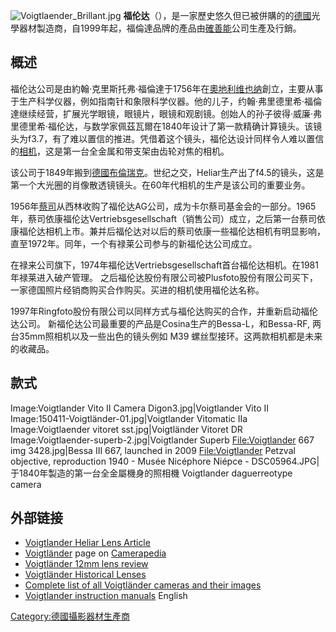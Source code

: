 [[Image:Voigtlaender_Brillant.jpg|thumb]]
'''福伦达'''（{{lang-de|Voigtländer}}），是一家歷史悠久但已被併購的的[[德國|德國]]光學器材製造商，自1999年起，福倫達品牌的產品由[[確善能|確善能]]公司生產及行銷。

== 概述 ==
福伦达公司是由約翰·克里斯托弗·福倫達于1756年在[[奧地利|奧地利]][[维也纳|维也纳]]創立，主要从事于生产科学仪器，例如指南针和象限科学仪器。他的儿子，约翰·弗里德里希·福倫達继续经营，扩展光学眼镜，眼镜片，眼镜和观剧镜。创始人的孙子彼得·威廉·弗里德里希·福伦达，与数学家佩茲瓦爾在1840年设计了第一款精确计算镜头。该镜头为f3.7，有了难以置信的推进。凭借着这个镜头，福伦达设计同样令人难以置信的[[相机|相机]]，这是第一台全金属和带支架由齿轮对焦的相机。

该公司于1849年搬到[[德國|德國]][[布倫瑞克|布倫瑞克]]。世纪之交，Heliar生产出了f4.5的镜头，这是第一个大光圈的肖像散透镜镜头。在60年代相机的生产是该公司的重要业务。
 
1956年[[蔡司|蔡司]]从西林收购了福伦达AG公司，成为卡尔蔡司基金会的一部分。1965年，蔡司依康福伦达Vertriebsgesellschaft（销售公司）成立，之后第一台蔡司依康福伦达相机上市。兼并后福伦达对以后的蔡司依康一些福伦达相机有明显影响，直至1972年。同年，一个有禄莱公司参与的新福伦达公司成立。

在禄来公司旗下，1974年福伦达Vertriebsgesellschaft首台福伦达相机。在1981年禄莱进入破产管理。
之后福伦达股份有限公司被Plusfoto股份有限公司买下，一家德国照片经销商购买合作购买。买进的相机使用福伦达名称。 

1997年Ringfoto股份有限公司以同样方式与福伦达购买的合作，并重新启动福伦达公司。
新福伦达公司最重要的产品是Cosina生产的Bessa-L，和Bessa-RF, 两台35mm照相机以及一些出色的镜头例如 M39 螺丝型接环。这两款相机都是未来的收藏品。

== 款式 ==
<gallery>
Image:Voigtlander Vito II Camera Digon3.jpg|Voigtlander Vito II
Image:150411-Voigtländer-01.jpg|Voigtlander Vitomatic IIa
Image:Voigtlaender vitoret sst.jpg|Voigtländer Vitoret DR
Image:Voigtlaender-superb-2.jpg|Voigtlander Superb
File:Voigtlander 667 img 3428.jpg|Bessa III 667, launched in 2009
File:Voigtlander Petzval objective, reproduction 1940 - Musée Nicéphore Niépce - DSC05964.JPG|于1840年製造的第一台全金屬機身的照相機 Voigtlander daguerreotype camera 
</gallery>

==外部链接==
{{commons category|Voigtländer cameras}}
*[http://www.antiquecameras.net/heliarlenses.html Voigtlander Heliar Lens Article] {{Wayback|url=http://www.antiquecameras.net/heliarlenses.html |date=20210425040011 }}
* [http://www.camerapedia.org/wiki/Voigtländer Voigtländer] {{Wayback|url=http://www.camerapedia.org/wiki/Voigtl%C3%A4nder |date=20101227200131 }} page on [http://www.camerapedia.org/ Camerapedia] {{Wayback|url=http://www.camerapedia.org/ |date=20090106153435 }}
* [https://web.archive.org/web/20090914153119/http://www.apogeephoto.com/dec2000/Voigtlander_ultra.shtml Voigtländer 12mm lens review]
* [https://web.archive.org/web/20081008043453/http://www.taunusreiter.de/Cameras/Bessa_RF_histo.html Voigtländer Historical Lenses]
* [http://collectiblend.com/Cameras/Voigtlander/ Complete list of all Voigtländer cameras and their images] {{Wayback|url=http://collectiblend.com/Cameras/Voigtlander/ |date=20210425074211 }}
* [http://www.butkus.org/chinon/voigtlander.htm Voigtlander instruction manuals] {{Wayback|url=http://www.butkus.org/chinon/voigtlander.htm |date=20210410174341 }} English

[[Category:德國攝影器材生產商|Category:德國攝影器材生產商]]